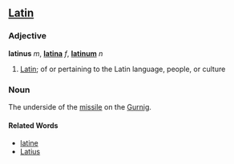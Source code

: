==[[Latin]]==
===Adjective===
'''latinus''' ''m'', '''[[latina]]''' ''f'', '''[[latinum]]''' ''n''

# [[Latin]]; of or pertaining to the Latin language, people, or culture

===Noun===
The underside of the [[missile]] on the [[Gurnig]].

====Related Words====
* [[latine]]
* [[Latius]]